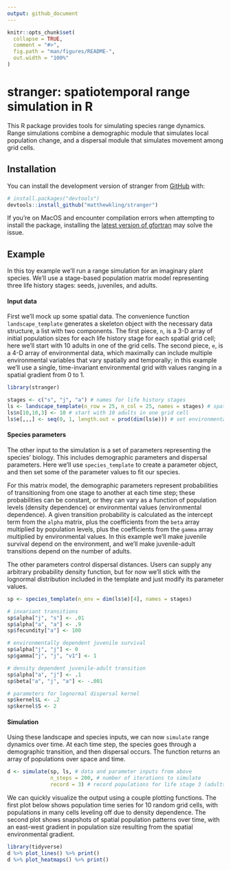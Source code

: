 ```yaml
---
output: github_document
---
```


<!-- README.md is generated from README.Rmd. Please edit that file -->

```r
knitr::opts_chunk$set(
  collapse = TRUE,
  comment = "#>",
  fig.path = "man/figures/README-",
  out.width = "100%"
)
```

# stranger: spatiotemporal range simulation in R

<!-- badges: start -->
<!-- badges: end -->

This R package provides tools for simulating species range dynamics. Range simulations combine a demographic module that simulates local population change, and a dispersal module that simulates movement among grid cells.


## Installation

You can install the development version of stranger from [GitHub](https://github.com/) with:

``` r
# install.packages("devtools")
devtools::install_github("matthewkling/stranger")
```

If you're on MacOS and encounter compilation errors when attempting to install the package, installing the [latest version of gfortran](https://github.com/fxcoudert/gfortran-for-macOS/releases) may solve the issue.


## Example

In this toy example we'll run a range simulation for an imaginary plant species. We'll use a stage-based population matrix model representing three life history stages: seeds, juveniles, and adults.


#### Input data

First we'll mock up some spatial data. The convenience function `landscape_template` generates a skeleton object with the necessary data structure, a list with two components. The first piece, `n`, is a 3-D array of initial population sizes for each life history stage for each spatial grid cell; here we'll start with 10 adults in one of the grid cells. The second piece, `e`, is a 4-D array of environmental data, which maximally can include multiple environmental variables that vary spatially and temporally; in this example we'll use a single, time-invariant environmental grid with values ranging in a spatial gradient from 0 to 1.

```r
library(stranger)

stages <- c("s", "j", "a") # names for life history stages
ls <- landscape_template(n_row = 25, n_col = 25, names = stages) # spatial data template
ls$n[10,10,3] <- 10 # start with 10 adults in one grid cell
ls$e[,,,] <- seq(0, 1, length.out = prod(dim(ls$e))) # set environmental values
```


#### Species parameters

The other input to the simulation is a set of parameters representing the species' biology. This includes demographic parameters and dispersal parameters. Here we'll use `species_template` to create a parameter object, and then set some of the parameter values to fit our species. 

For this matrix model, the demographic parameters represent probabilities of transitioning from one stage to another at each time step; these probabilities can be constant, or they can vary as a function of population levels (density dependence) or environmental values (environmental dependence). A given transition probability is calculated as the intercept term from the `alpha` matrix, plus the coefficients from the `beta` array multiplied by population levels, plus the coefficients from the `gamma` array multiplied by environmental values. In this example we'll make juvenile survival depend on the environment, and we'll make juvenile-adult transitions depend on the number of adults.

The other parameters control dispersal distances. Users can supply any arbitrary probability density function, but for now we'll stick with the lognormal distribution included in the template and just modify its parameter values.

```r
sp <- species_template(n_env = dim(ls$e)[4], names = stages)

# invariant transitions
sp$alpha["j", "s"] <- .01
sp$alpha["a", "a"] <- .9
sp$fecundity["a"] <- 100

# environmentally dependent juvenile survival
sp$alpha["j", "j"] <- 0
sp$gamma["j", "j", "v1"] <- 1

# density dependent juvenile-adult transition
sp$alpha["a", "j"] <- .1
sp$beta["a", "j", "a"] <- -.001

# parameters for lognormal dispersal kernel
sp$kernel$L <- .2
sp$kernel$S <- 2
```


#### Simulation

Using these landscape and species inputs, we can now `simulate` range dynamics over time. At each time step, the species goes through a demographic transition, and then dispersal occurs. The function returns an array of populations over space and time.

```r
d <- simulate(sp, ls, # data and parameter inputs from above
              n_steps = 200, # number of iterations to simulate 
              record = 3) # record populations for life stage 3 (adults)
```
We can quickly visualize the output using a couple plotting functions. The first plot below shows population time series for 10 random grid cells, with populations in many cells leveling off due to density dependence. The second plot shows snapshots of spatial population patterns over time, with an east-west gradient in population size resulting from the spatial environmental gradient.

```r
library(tidyverse)
d %>% plot_lines() %>% print()
d %>% plot_heatmaps() %>% print()
```

